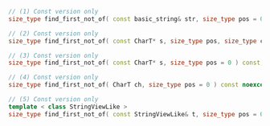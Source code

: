 ```cpp
// (1) Const version only
size_type find_first_not_of( const basic_string& str, size_type pos = 0 ) const noexcept;

// (2) Const version only
size_type find_first_not_of( const CharT* s, size_type pos, size_type count ) const;

// (3) Const version only
size_type find_first_not_of( const CharT* s, size_type pos = 0 ) const;

// (4) Const version only
size_type find_first_not_of( CharT ch, size_type pos = 0 ) const noexcept;

// (5) Const version only
template < class StringViewLike >
size_type find_first_not_of( const StringViewLike& t, size_type pos = 0 ) const noexcept(/* see below */);
```
